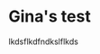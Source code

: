<!--
head: import { Meta } from "@storybook/addon-docs" <Meta title="Example/Test" />
title: Gina
-->

<Meta title="Example/Gina" />

# **Gina's test**



lkdsflkdfndkslflkds